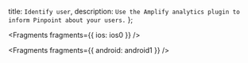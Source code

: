   title: `Identify user`,
  description: `Use the Amplify analytics plugin to inform Pinpoint about your users.`
};

<!-- TODO Find out how to identify a user with JS and RN -->


<Fragments fragments={{ ios: ios0 }} />


<Fragments fragments={{ android: android1 }} />
